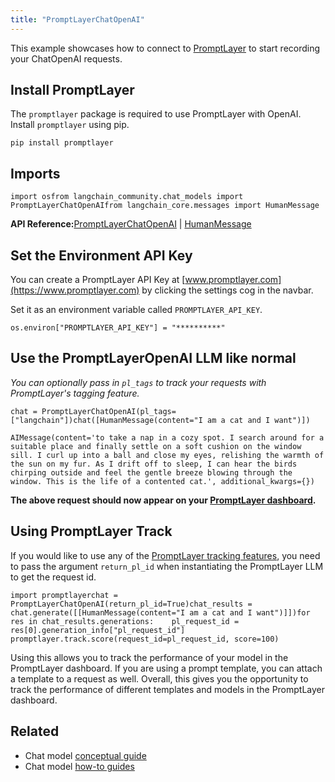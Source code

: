 ```yaml
---
title: "PromptLayerChatOpenAI"
---
```


This example showcases how to connect to [PromptLayer](https://www.promptlayer.com) to start recording your ChatOpenAI requests.

## Install PromptLayer

The `promptlayer` package is required to use PromptLayer with OpenAI. Install `promptlayer` using pip.

```
pip install promptlayer
```

## Imports

```
import osfrom langchain_community.chat_models import PromptLayerChatOpenAIfrom langchain_core.messages import HumanMessage
```

**API Reference:**[PromptLayerChatOpenAI](https://python.langchain.com/api_reference/community/chat_models/langchain_community.chat_models.promptlayer_openai.PromptLayerChatOpenAI.html) | [HumanMessage](https://python.langchain.com/api_reference/core/messages/langchain_core.messages.human.HumanMessage.html)

## Set the Environment API Key

You can create a PromptLayer API Key at [www.promptlayer.com](https://www.promptlayer.com) by clicking the settings cog in the navbar.

Set it as an environment variable called `PROMPTLAYER_API_KEY`.

```
os.environ["PROMPTLAYER_API_KEY"] = "**********"
```

## Use the PromptLayerOpenAI LLM like normal

*You can optionally pass in `pl_tags` to track your requests with PromptLayer's tagging feature.*

```
chat = PromptLayerChatOpenAI(pl_tags=["langchain"])chat([HumanMessage(content="I am a cat and I want")])
```

```
AIMessage(content='to take a nap in a cozy spot. I search around for a suitable place and finally settle on a soft cushion on the window sill. I curl up into a ball and close my eyes, relishing the warmth of the sun on my fur. As I drift off to sleep, I can hear the birds chirping outside and feel the gentle breeze blowing through the window. This is the life of a contented cat.', additional_kwargs={})
```

**The above request should now appear on your [PromptLayer dashboard](https://www.promptlayer.com).**

## Using PromptLayer Track

If you would like to use any of the [PromptLayer tracking features](https://magniv.notion.site/Track-4deee1b1f7a34c1680d085f82567dab9), you need to pass the argument `return_pl_id` when instantiating the PromptLayer LLM to get the request id.

```
import promptlayerchat = PromptLayerChatOpenAI(return_pl_id=True)chat_results = chat.generate([[HumanMessage(content="I am a cat and I want")]])for res in chat_results.generations:    pl_request_id = res[0].generation_info["pl_request_id"]    promptlayer.track.score(request_id=pl_request_id, score=100)
```

Using this allows you to track the performance of your model in the PromptLayer dashboard. If you are using a prompt template, you can attach a template to a request as well. Overall, this gives you the opportunity to track the performance of different templates and models in the PromptLayer dashboard.

## Related

* Chat model [conceptual guide](/oss/concepts/chat_models)
* Chat model [how-to guides](/oss/how_to/#chat-models)
